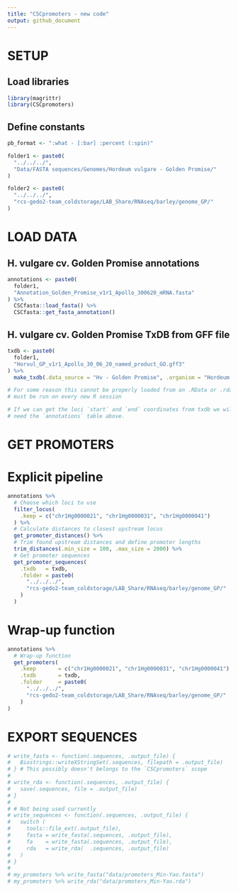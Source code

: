 ```yaml
---
title: "CSCpromoters - new code"
output: github_document
---
```


# SETUP
## Load libraries
```r
library(magrittr)
library(CSCpromoters)
```

## Define constants
```r
pb_format <- ":what - [:bar] :percent (:spin)"

folder1 <- paste0(
  "../../../",
  "Data/FASTA sequences/Genomes/Hordeum vulgare - Golden Promise/"
)

folder2 <- paste0(
  "../../../",
  "rcs-gedo2-team_coldstorage/LAB_Share/RNAseq/barley/genome_GP/"
)
```


# LOAD DATA
## H. vulgare cv. Golden Promise annotations
```r
annotations <- paste0(
  folder1,
  "Annotation_Golden_Promise_v1r1_Apollo_300620_mRNA.fasta"
) %>% 
  CSCfasta::load_fasta() %>%
  CSCfasta::get_fasta_annotation()
```

## H. vulgare cv. Golden Promise TxDB from GFF file
```r
txdb <- paste0(
  folder1,
  "Horvul_GP_v1r1_Apollo_30_06_20_named_product_GO.gff3"
) %>% 
  make_txdb(.data_source = "Hv - Golden Promise", .organism = "Hordeum vulgare")

# For some reason this cannot be properly loaded from an .RData or .rda file,
# must be run on every new R session

# If we can get the loci `start` and `end` coordinates from txdb we will not 
# need the `annotations` table above.
```

# GET PROMOTERS
# Explicit pipeline
```r
annotations %>%
  # Choose which loci to use
  filter_locus(
    .keep = c("chr1Hg0000021", "chr1Hg0000031", "chr1Hg0000041")
  ) %>%
  # Calculate distances to closest upstream locus
  get_promoter_distances() %>%
  # Trim found upstream distances and define promoter lengths
  trim_distances(.min_size = 100, .max_size = 2000) %>%
  # Get promoter sequences
  get_promoter_sequences(
    .txdb   = txdb,
    .folder = paste0(
      "../../../",
      "rcs-gedo2-team_coldstorage/LAB_Share/RNAseq/barley/genome_GP/"
    )
  )
```

# Wrap-up function
```r
annotations %>%
  # Wrap-up function
  get_promoters(
    .keep       = c("chr1Hg0000021", "chr1Hg0000031", "chr1Hg0000041"),
    .txdb       = txdb,
    .folder     = paste0(
      "../../../",
      "rcs-gedo2-team_coldstorage/LAB_Share/RNAseq/barley/genome_GP/"
    )
)
```


# EXPORT SEQUENCES
```r
# write_fasta <- function(.sequences, .output_file) {
#   Biostrings::writeXStringSet(.sequences, filepath = .output_file)
# } # This possibly doesn't belongs to the `CSCpromoters` scope
# 
# write_rda <- function(.sequences, .output_file) {
#   save(.sequences, file = .output_file)
# }
# 
# # Not being used currently
# write_sequences <- function(.sequences, .output_file) {
#   switch (
#     tools::file_ext(.output_file),
#     fasta = write_fasta(.sequences, .output_file),
#     fa    = write_fasta(.sequences, .output_file),
#     rda   = write_rda(  .sequences, .output_file)
#   )
# }
# 
# my_promoters %>% write_fasta("data/promoters_Min-Yao.fasta")
# my_promoters %>% write_rda("data/promoters_Min-Yao.rda")
```